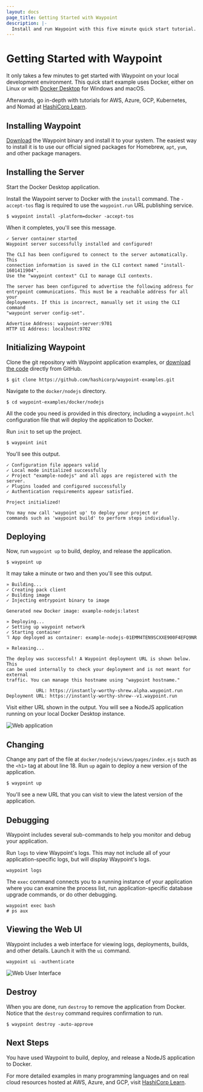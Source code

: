 ```yaml
---
layout: docs
page_title: Getting Started with Waypoint
description: |-
  Install and run Waypoint with this five minute quick start tutorial.
---
```


# Getting Started with Waypoint

It only takes a few minutes to get started with Waypoint on your local
development environment. This quick start example uses Docker, either on Linux
or with [Docker Desktop](https://www.docker.com/products/docker-desktop) for
Windows and macOS.

Afterwards, go in-depth with tutorials for AWS, Azure, GCP, Kubernetes, and
Nomad at [HashiCorp Learn](https://learn.hashicorp.com/waypoint).

## Installing Waypoint

[Download](/downloads) the Waypoint binary and install it to your system. The
easiest way to install it is to use our official signed packages for Homebrew,
`apt`, `yum`, and other package managers.

## Installing the Server

Start the Docker Desktop application.

Install the Waypoint server to Docker with the `install` command. The
`-accept-tos` flag is required to use the `waypoint.run` URL publishing service.

```shell-session
$ waypoint install -platform=docker -accept-tos
```

When it completes, you'll see this message.

```plaintext
✓ Server container started
Waypoint server successfully installed and configured!

The CLI has been configured to connect to the server automatically. This
connection information is saved in the CLI context named "install-1601411904".
Use the "waypoint context" CLI to manage CLI contexts.

The server has been configured to advertise the following address for
entrypoint communications. This must be a reachable address for all your
deployments. If this is incorrect, manually set it using the CLI command
"waypoint server config-set".

Advertise Address: waypoint-server:9701
HTTP UI Address: localhost:9702
```

## Initializing Waypoint

Clone the git repository with Waypoint application examples, or [download the
code](https://github.com/hashicorp/waypoint-examples) directly from GitHub.

```shell-session
$ git clone https://github.com/hashicorp/waypoint-examples.git
```

Navigate to the `docker/nodejs` directory.

```shell-session
$ cd waypoint-examples/docker/nodejs
```

All the code you need is provided in this directory, including a `waypoint.hcl`
configuration file that will deploy the application to Docker.

Run `init` to set up the project.

```shell-session
$ waypoint init
```

You'll see this output.

```plaintext
✓ Configuration file appears valid
✓ Local mode initialized successfully
✓ Project "example-nodejs" and all apps are registered with the server.
✓ Plugins loaded and configured successfully
✓ Authentication requirements appear satisfied.

Project initialized!

You may now call 'waypoint up' to deploy your project or
commands such as 'waypoint build' to perform steps individually.
```

## Deploying

Now, run `waypoint up` to build, deploy, and release the application.

```shell-session
$ waypoint up
```

It may take a minute or two and then you'll see this output.

```plaintext
» Building...
✓ Creating pack client
✓ Building image
✓ Injecting entrypoint binary to image

Generated new Docker image: example-nodejs:latest

» Deploying...
✓ Setting up waypoint network
✓ Starting container
⠹ App deployed as container: example-nodejs-01EMM4TEN9SCXXE900F4EFQ9NR

» Releasing...

The deploy was successful! A Waypoint deployment URL is shown below. This
can be used internally to check your deployment and is not meant for external
traffic. You can manage this hostname using "waypoint hostname."

           URL: https://instantly-worthy-shrew.alpha.waypoint.run
Deployment URL: https://instantly-worthy-shrew--v1.waypoint.run
```

Visit either URL shown in the output. You will see a
NodeJS application running on your local Docker Desktop instance.

![Web application](/img/getting-started/web-app.png)

## Changing

Change any part of the file at `docker/nodejs/views/pages/index.ejs` such as
the `<h1>` tag at about line 18. Run `up` again to deploy a new version of the
application.

```shell-session
$ waypoint up
```

You'll see a new URL that you can visit to view the latest version of the
application.

## Debugging

Waypoint includes several sub-commands to help you monitor and debug your application.

Run `logs` to view Waypoint's logs. This may not include all of your
application-specific logs, but will display Waypoint's logs.

```shell-session
waypoint logs
```

The `exec` command connects you to a running instance of your application where
you can examine the process list, run application-specific database upgrade
commands, or do other debugging.

```shell-session
waypoint exec bash
# ps aux
```

## Viewing the Web UI

Waypoint includes a web interface for viewing logs, deployments, builds, and
other details. Launch it with the `ui` command.

```shell-session
waypoint ui -authenticate
```

![Web User Interface](/img/getting-started/admin-ui.png)

## Destroy

When you are done, run `destroy` to remove the application from Docker.
Notice that the `destroy` command requires confirmation to run.

```shell-session
$ waypoint destroy -auto-approve
```

## Next Steps

You have used Waypoint to build, deploy, and release a NodeJS application to Docker.

For more detailed examples in many programming languages and on real cloud resources
hosted at AWS, Azure, and GCP, visit [HashiCorp
Learn](https://learn.hashicorp.com/waypoint).
